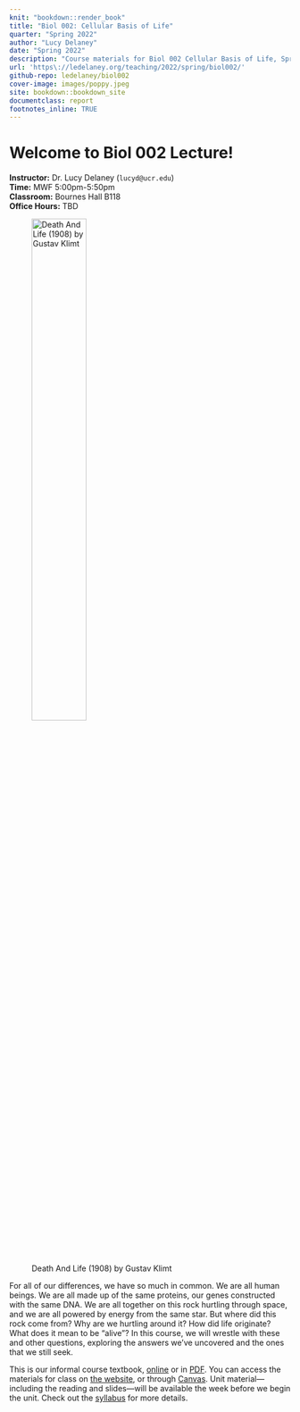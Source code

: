 ```yaml
---
knit: "bookdown::render_book"
title: "Biol 002: Cellular Basis of Life"
quarter: "Spring 2022"
author: "Lucy Delaney"
date: "Spring 2022"
description: "Course materials for Biol 002 Cellular Basis of Life, Spring 2022."
url: 'https\://ledelaney.org/teaching/2022/spring/biol002/'
github-repo: ledelaney/biol002
cover-image: images/poppy.jpeg
site: bookdown::bookdown_site
documentclass: report
footnotes_inline: TRUE
---
```


# Welcome to Biol 002 Lecture! {-}

<div class="boxed">
**Instructor:** Dr. Lucy Delaney (`lucyd@ucr.edu`)  
**Time:** MWF 5:00pm-5:50pm  
**Classroom:** Bournes Hall B118  
**Office Hours:** TBD</div>



![Death And Life (1908) by Gustav Klimt](images/klimt.jpeg){width="48%"}


For all of our differences, we have so much in common. We are all human beings. We are all made up of the same proteins, our genes constructed with the same DNA. We are all together on this rock hurtling through space, and we are all powered by energy from the same star. But where did this rock come from? Why are we hurtling around it? How did life originate? What does it mean to be "alive"? In this course, we will wrestle with these and other questions, exploring the answers we've uncovered and the ones that we still seek.

This is our informal course textbook, [online](https://ledelaney.org/teaching/2022/spring/biol002) or in [PDF](https://ledelaney.org/teaching/2022/spring/biol002/_main.pdf). You can access the materials for class on [the website](https://ledelaney.org/teaching/2022/spring/biol002), or through [Canvas](https://elearn.ucr.edu/). Unit material---including the reading and slides---will be available the week before we begin the unit. Check out the [syllabus](https://drive.google.com/file/d/1soUnmkct8myyRYeWrvKTqa6grq7ZS_jy/view?usp=sharing) for more details.

